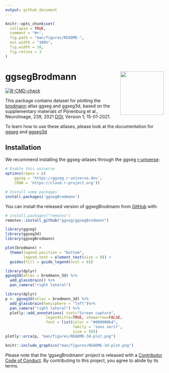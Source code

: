 ```yaml
---
output: github_document
---
```


<!-- README.md is generated from README.Rmd. Please edit that file -->

```r
knitr::opts_chunk$set(
  collapse = TRUE,
  comment = "#>",
  fig.path = "man/figures/README-",
  out.width = "100%",
  fig.width = 10, 
  fig.retina = 3
)
```

# ggsegBrodmann <img src='man/figures/logo.png' align="right" height="138.5" />

<!-- badges: start -->
[![R-CMD-check](https://github.com/ggseg/ggsegBrodmann/workflows/R-CMD-check/badge.svg)](https://github.com/ggseg/ggsegBrodmann/actions)
<!-- badges: end -->

This package contains dataset for plotting the [brodmann](https://digital.zbmed.de/zbmed/id/554966?) atlas ggseg and ggseg3d, based on the supplementary materials of Pijnenburg et al., NeuroImage, 239, 2021 [DOI](https://doi.org/10.1016/j.neuroimage.2021.118274); Version 1; 15-01-2021. 


To learn how to use these atlases, please look at the documentation for [ggseg](https://ggseg.github.io/ggseg/) and [ggseg3d](https://ggseg.github.io/ggseg3d)

## Installation

We recommend installing the ggseg-atlases through the ggseg [r-universe](https://ggseg.r-universe.dev/ui#builds):

```r
# Enable this universe
options(repos = c(
    ggseg = 'https://ggseg.r-universe.dev',
    CRAN = 'https://cloud.r-project.org'))

# Install some packages
install.packages('ggsegBrodmann')
```

You can install the released version of ggsegBrodmann from [GitHub](https://github.com/) with:

``` r
# install.packages("remotes")
remotes::install_github("ggseg/ggsegBrodmann")
```

```r
library(ggseg)
library(ggseg3d)
library(ggsegBrodmann)

plot(brodmann) +
  theme(legend.position = "bottom", 
        legend.text = element_text(size = 9)) +
  guides(fill = guide_legend(ncol = 6))

```

```r
library(dplyr)
ggseg3d(atlas = brodmann_3d) %>% 
  add_glassbrain() %>% 
  pan_camera("right lateral")
```

```r
library(dplyr)
p <- ggseg3d(atlas = brodmann_3d) %>%
  add_glassbrain(hemisphere = "left")%>%
  pan_camera("right lateral") %>%
  plotly::add_annotations( text="Screen capture",
                  legendtitle=TRUE, showarrow=FALSE,
                  font = list(color = "#000000b4",
                              family = 'sans serif',
                              size = 50))
plotly::orca(p, "man/figures/README-3d-plot.png")
```

```r
knitr::include_graphics("man/figures/README-3d-plot.png")
```

Please note that the 'ggsegBrodmann' project is released with a
[Contributor Code of Conduct](CODE_OF_CONDUCT.md).
By contributing to this project, you agree to abide by its terms.
